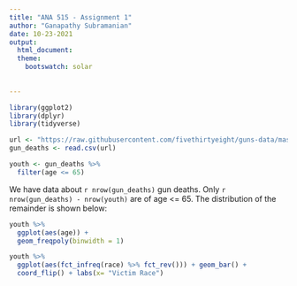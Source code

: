 ---
title: "ANA 515 - Assignment 1"
author: "Ganapathy Subramanian"
date: 10-23-2021
output: 
  html_document:
  theme:
    bootswatch: solar
  
      
---
```{r setup, include = FALSE}
library(ggplot2)
library(dplyr)
library(tidyverse)
```

```{r, echo = FALSE}
url <- "https://raw.githubusercontent.com/fivethirtyeight/guns-data/master/full_data.csv"
gun_deaths <- read.csv(url)
```

```{r, include = FALSE}
youth <- gun_deaths %>% 
  filter(age <= 65)
```

We have data about `r nrow(gun_deaths)` gun deaths. Only 
`r nrow(gun_deaths) - nrow(youth)` are of age <= 65. The distribution of the remainder is shown
below:


```{r, echo = FALSE}
youth %>% 
  ggplot(aes(age)) + 
  geom_freqpoly(binwidth = 1)
```


```{r race-dist, echo = FALSE}
youth %>% 
  ggplot(aes(fct_infreq(race) %>% fct_rev())) + geom_bar() +
  coord_flip() + labs(x= "Victim Race")
```


